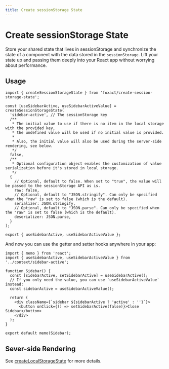 ```yaml
---
title: Create sessionStorage State
---
```


# Create sessionStorage State


<ExportMetaInfo />

Store your shared state that lives in sessionStorage and synchronize the state of a component with the data stored in the `sessionStorage`. Lift your state up and passing them deeply into your React app without worrying about performance.

## Usage

```tsx filename="src/context/sidebar-active.tsx" copy
import { createSessionStorageState } from 'foxact/create-session-storage-state';

const [useSidebarActive, useSidebarActiveValue] = createSessionStorageState(
  'sidebar-active', // The sessionStorage key
  /**
   * The initial value to use if there is no item in the local storage with the provided key,
   * the undefined value will be used if no initial value is provided.
   *
   * Also, the initial value will also be used during the server-side rendering, see below.
   */
  false,
  /**
   * Optional configuration object enables the customization of value serialization before it's stored in local storage.
   */
  {
    // Optional, default to false. When set to "true", the value will be passed to the sessionStorage API as is.
    raw: false,
    // Optional, default to "JSON.stringify". Can only be specified when the "raw" is set to false (which is the default).
    serializer: JSON.stringify,
    // Optional, default to "JSON.parse". Can only be specified when the "raw" is set to false (which is the default).
    deserializer: JSON.parse,
  }
);

export { useSidebarActive, useSidebarActiveValue };
```

And now you can use the getter and setter hooks anywhere in your app:

```tsx filename="src/components/sidebar.tsx" copy
import { memo } from 'react';
import { useSidebarActive, useSidebarActiveValue } from '../context/sidebar-active';

function Sidebar() {
  const [sidebarActive, setSidebarActive] = useSidebarActive();
  // If you only need the value, you can use `useSidebarActiveValue` instead:
  const sidebarActive = useSidebarActiveValue();

  return (
    <div className={`sidebar ${sidebarActive ? 'active' : ''}`}>
      <button onClick={() => setSidebarActive(false)}>Close Sidebar</button>
    </div>
  );
}

export default memo(Sidebar);
```

## Sever-side Rendering

See [createLocalStorageState](/create-local-storage-state#sever-side-rendering) for more details.
